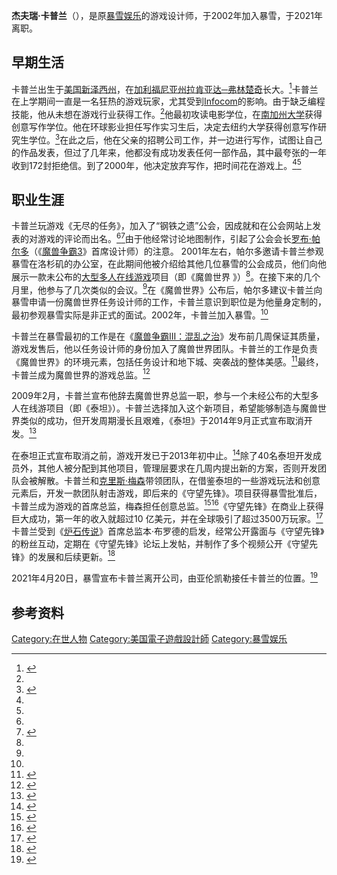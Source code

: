 {{noteTA
|G1=Games
}}
{{Infobox person
| name               = 杰夫瑞·卡普兰
| image              = Jeff Kaplan at 2019 OWL Grand Finals.jpg
| image_size         = 
| caption            = 
| birth_date         = {{Birth date and age|1972|11|4|mf=y}}
| birth_place        = 
| death_date         = 
| death_place        = 
| education          = [[南加州大学|南加州大学]] ([[文学学士|文学学士]])<br />[[纽约大学|纽约大学]] ([[文學碩士|文學碩士]])
| occupation         = 电子游戏设计师
| employer           = [[暴雪娱乐|暴雪娱乐]]（2002–2021）
| title              = 
}}
'''杰夫瑞·卡普兰'''（{{lang-en|Jeffrey Kaplan}}），是原[[暴雪娱乐|暴雪娱乐]]的游戏设计师，于2002年加入暴雪，于2021年离职。

==早期生活==
卡普兰出生于[[美国|美国]][[新泽西州|新泽西州]]，在[[加利福尼亚州|加利福尼亚州]][[拉肯亚达─弗林楚奇|拉肯亚达─弗林楚奇]]长大。<ref>{{cite web | url = http://www.latimes.com/socal/burbank-leader/news/tn-blr-me-burbank-arena-esports-20180111-story.html | title = Burbank's Blizzard Arena aims to take esports to the next level | first = Jeff | last = Landa | date = 2018-01-11 | access-date = 2018-01-12 | work = [[Los_Angeles_Times|Los Angeles Times]] | archive-date = 2018-01-12 | archive-url = https://web.archive.org/web/20180112152354/http://www.latimes.com/socal/burbank-leader/news/tn-blr-me-burbank-arena-esports-20180111-story.html | dead-url = no }}</ref>卡普兰在上学期间一直是一名狂热的游戏玩家，尤其受到[[Infocom|Infocom]]的影响。由于缺乏编程技能，他从未想在游戏行业获得工作。<ref name="gi part1"/>他最初攻读电影学位，在[[南加州大学|南加州大学]]获得创意写作学位。他在环球影业担任写作实习生后，决定去纽约大学获得创意写作研究生学位。<ref name="gi part1">{{cite web | url = http://www.gameinformer.com/b/features/archive/2016/03/30/from-guild-leader-to-game-director-pt-1-landing-a-job-at-blizzard.aspx | title = From Guild Leader to Game Director Part 1: Landing A Job At Blizzard | first = Daniel | last = Tack | date = 2016-03-30 | access-date = 2017-05-27 | work = [[Game_Informer|Game Informer]] | archive-date = 2021-11-17 | archive-url = https://web.archive.org/web/20211117054022/https://www.gameinformer.com/b/features/archive/2016/03/30/from-guild-leader-to-game-director-pt-1-landing-a-job-at-blizzard.aspx | dead-url = no }}</ref>在此之后，他在父亲的招聘公司工作，并一边进行写作，试图让自己的作品发表，但过了几年来，他都没有成功发表任何一部作品，其中最夸张的一年收到172封拒绝信。到了2000年，他决定放弃写作，把时间花在游戏上。<ref name="gi part1"/><ref name="9things"/>

==职业生涯==
卡普兰玩游戏《无尽的任务》，加入了“钢铁之遗”公会，因成就和在公会网站上发表的对游戏的评论而出名。<ref name="gi part1"/><ref>{{Cite web|url=http://legacyofsteel.net/#/members|title=Legacy of Steel|website=legacyofsteel.net|access-date=2017-05-22|archive-date=2021-07-29|archive-url=https://web.archive.org/web/20210729003816/https://legacyofsteel.net/#/members|dead-url=no}}</ref>由于他经常讨论地图制作，引起了公会会长[[罗布·帕尔多|罗布·帕尔多]]（《[[魔兽争霸3|魔兽争霸3]]》首席设计师）的注意。 2001年左右，帕尔多邀请卡普兰参观暴雪在洛杉矶的办公室，在此期间他被介绍给其他几位暴雪的公会成员，他们向他展示一款未公布的[[大型多人在线游戏|大型多人在线游戏]]项目（即《魔兽世界 》）<ref name="gi part1"/>。在接下来的几个月里，他参与了几次类似的会议。<ref name="9things"/>在《魔兽世界》公布后，帕尔多建议卡普兰向暴雪申请一份魔兽世界任务设计师的工作，卡普兰意识到职位是为他量身定制的，最初参观暴雪实际是非正式的面试。2002年，卡普兰加入暴雪。<ref name="gi part1"/>

卡普兰在暴雪最初的工作是在《[[魔兽争霸III：混乱之治|魔兽争霸III：混乱之治]]》发布前几周保证其质量，游戏发售后，他以任务设计师的身份加入了魔兽世界团队。卡普兰的工作是负责《魔兽世界》的环境元素，包括任务设计和地下城、突袭战的整体美感。<Ref name="gi w3">
{{Cite web | url = http://www.gameinformer.com/games/world_of_warcraft_cataclysm/b/pc/archive/2009/12/02/blizzard-s-jeff-kaplan-on-warcraft-s-past-and-future.aspx | title = Blizzard's Jeff Kaplan on Warcraft's Past And Future | first = Phil | last = Kollar | date = 2009-12-02 | access-date = 2017-05-24 | work = [[Game_Informer|Game Informer]] | archive-date = 2021-01-22 | archive-url = https://web.archive.org/web/20210122222229/https://www.gameinformer.com/games/world_of_warcraft_cataclysm/b/pc/archive/2009/12/02/blizzard-s-jeff-kaplan-on-warcraft-s-past-and-future.aspx | dead-url = no }}
</ref>最终，卡普兰成为魔兽世界的游戏总监。<ref name="engadget titan">{{Cite web | url = https://www.engadget.com/2009/02/12/jeff-kaplan-leaving-world-of-warcraft/ | title = Jeff Kaplan leaving World of Warcraft | first = Elizabeth | last = Harper | date = 2009-02-12 | access-date = 2017-05-24 | work = [[Engadget|Engadget]] | archive-date = 2018-10-06 | archive-url = https://web.archive.org/web/20181006121928/https://www.engadget.com/2009/02/12/jeff-kaplan-leaving-world-of-warcraft/ | dead-url = no }}</ref>

2009年2月，卡普兰宣布他辞去魔兽世界总监一职，参与一个未经公布的大型多人在线游项目（即《泰坦》）。卡普兰选择加入这个新项目，希望能够制造与魔兽世界类似的成功，但开发周期漫长且艰难，《泰坦》于2014年9月正式宣布取消开发。<ref name="Titancancelled">{{cite web | url = http://www.polygon.com/2014/9/23/6833953/blizzard-cancels-titan-next-gen-mmo-pc | title = Blizzard cancels its next-gen MMO Titan after seven years | last = Kollar | first = Philip | publisher = [[Polygon_(website)|Polygon]] | date = 2014-09-23 | access-date = 2021-07-16 | archive-date = 2014-09-23 | archive-url = https://web.archive.org/web/20140923203528/http://www.polygon.com/2014/9/23/6833953/blizzard-cancels-titan-next-gen-mmo-pc | dead-url = no }}</ref>

在泰坦正式宣布取消之前，游戏开发已于2013年初中止。<ref>{{cite web | url = http://www.seattletimes.com/business/technology/game-designer-jeffrey-kaplan-failed-big-but-hes-back-on-top/ | title = Game designer Jeffrey Kaplan failed big, but he's back on top | first = Parish | last = Dave | date = 2016-01-10 | access-date = 2017-05-24 | work = [[Los_Angeles_Times|Los Angeles Times]] | archive-date = 2018-08-09 | archive-url = https://web.archive.org/web/20180809030247/https://www.seattletimes.com/business/technology/game-designer-jeffrey-kaplan-failed-big-but-hes-back-on-top/ | dead-url = no }}</ref>除了40名泰坦开发成员外，其他人被分配到其他项目，管理层要求在几周内提出新的方案，否则开发团队会被解散。卡普兰和[[克里斯·梅森|克里斯·梅森]]带领团队，在借鉴泰坦的一些游戏玩法和创意元素后，开发一款团队射击游戏，即后来的《守望先锋》。项目获得暴雪批准后，卡普兰成为游戏的首席总监，梅森担任创意总监。<ref name="9things">{{cite web|quote=He was a failed poet who became the director of one of the most popular games in the world|url=http://www.glixel.com/interviews/9-things-you-didnt-know-about-blizzards-jeff-kaplan-w455480|title=9 Things You Didn't Know About 'Overwatch' Director Jeff Kaplan|first=Heather|last=Newman|work=Glixel|date=2016-12-12|access-date=2016-12-14|archive-date=2017-07-07|archive-url=https://web.archive.org/web/20170707042933/http://www.glixel.com/interviews/9-things-you-didnt-know-about-blizzards-jeff-kaplan-w455480|dead-url=no}}</ref><ref name="eurogamer kaplan ama">{{Cite web | url = http://www.eurogamer.net/articles/2017-03-14-blizzards-jeff-kaplan-traces-line-from-project-titan-to-overwatch | title = Blizzard's Jeff Kaplan traces line from Project Titan to Overwatch | first = Wesley | last = Yin-Poole | date = 2017-03-14 | access-date = 2017-03-14 | work = [[Eurogamer|Eurogamer]] | archive-date = 2017-03-15 | archive-url = https://web.archive.org/web/20170315001401/http://www.eurogamer.net/articles/2017-03-14-blizzards-jeff-kaplan-traces-line-from-project-titan-to-overwatch | dead-url = no }}</ref>《守望先锋》在商业上获得巨大成功，第一年的收入就超过10 亿美元，并在全球吸引了超过3500万玩家。<ref>{{Cite web | url = http://www.gamesindustry.biz/articles/2017-04-28-overwatch-now-has-30m-players | title = Overwatch now has 30m players | date = 2017-04-28 | access-date = 017-04-28 | work = [[GamesIndustry.biz|GamesIndustry.biz]] | archive-date = 2018-08-10 | archive-url = https://web.archive.org/web/20180810144113/https://www.gamesindustry.biz/articles/2017-04-28-overwatch-now-has-30m-players | dead-url = no }}</ref>卡普兰受到《[[炉石传说|炉石传说]]》首席总监本·布罗德的启发，经常公开露面与《守望先锋》的粉丝互动，定期在《守望先锋》论坛上发帖，并制作了多个视频公开《守望先锋》的发展和后续更新。<ref name=":0">{{Cite web | url = http://www.glixel.com/news/overwatch-director-jeff-kaplan-is-freaked-out-by-his-fame-w483939 | title = 'Overwatch' Director Jeff Kaplan is Famous and It Freaks Him Out | first = Luke | last = Winkie | date = 2017-05-24 | access-date = 2017-05-24 | work = [[Glixel|Glixel]] | archive-date = 2017-07-03 | archive-url = https://web.archive.org/web/20170703163219/http://www.glixel.com/news/overwatch-director-jeff-kaplan-is-freaked-out-by-his-fame-w483939 | dead-url = no }}</ref>

2021年4月20日，暴雪宣布卡普兰离开公司，由亚伦凯勒接任卡普兰的位置。<ref>{{cite web | url = https://www.polygon.com/22394111/overwatch-jeff-kaplan-quits-blizzard-aaron-keller | title = Overwatch game director Jeff Kaplan leaves Blizzard | first = Michael | last = McWhertor | date = 2021-04-20 | accessdate = 2021-04-20 | work = [[Polygon_(website)|Polygon]] | archive-date = 2021-04-20 | archive-url = https://web.archive.org/web/20210420174742/https://www.polygon.com/22394111/overwatch-jeff-kaplan-quits-blizzard-aaron-keller | dead-url = no }}</ref>

== 参考资料 ==
{{reflist|2}}

{{暴雪娛樂}}
[[Category:在世人物|Category:在世人物]]
[[Category:美国電子遊戲設計師|Category:美国電子遊戲設計師]]
[[Category:暴雪娱乐|Category:暴雪娱乐]]